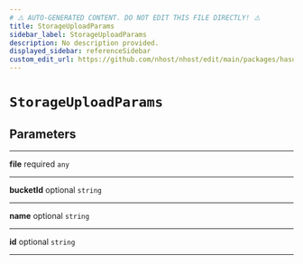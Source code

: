 ```yaml
---
# ⚠️ AUTO-GENERATED CONTENT. DO NOT EDIT THIS FILE DIRECTLY! ⚠️
title: StorageUploadParams
sidebar_label: StorageUploadParams
description: No description provided.
displayed_sidebar: referenceSidebar
custom_edit_url: https://github.com/nhost/nhost/edit/main/packages/hasura-storage-js/src/packages/hasura-storage-js/src/utils/types.ts#L11
---
```


# `StorageUploadParams`

## Parameters

---

**<span className="parameter-name">file</span>** <span className="optional-status">required</span> `any`

---

**<span className="parameter-name">bucketId</span>** <span className="optional-status">optional</span> `string`

---

**<span className="parameter-name">name</span>** <span className="optional-status">optional</span> `string`

---

**<span className="parameter-name">id</span>** <span className="optional-status">optional</span> `string`

---
